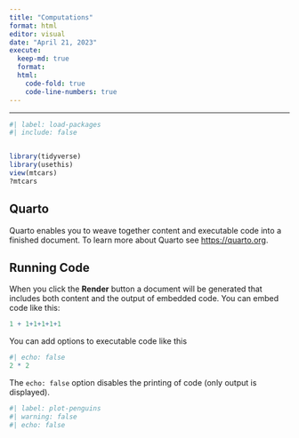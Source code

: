 ```yaml
---
title: "Computations"
format: html
editor: visual
date: "April 21, 2023"
execute:
  keep-md: true
  format:
  html:
    code-fold: true
    code-line-numbers: true
---
```





---
```r
#| label: load-packages
#| include: false


library(tidyverse)
library(usethis)
view(mtcars)
?mtcars

```
## Quarto

Quarto enables you to weave together content and executable code into a finished document. To learn more about Quarto see <https://quarto.org>.

## Running Code

When you click the **Render** button a document will be generated that includes both content and the output of embedded code. You can embed code like this:

```r
1 + 1+1+1+1+1
```

You can add options to executable code like this

```r
#| echo: false
2 * 2
```



The `echo: false` option disables the printing of code (only output is displayed).

```r
#| label: plot-penguins
#| warning: false
#| echo: false

```